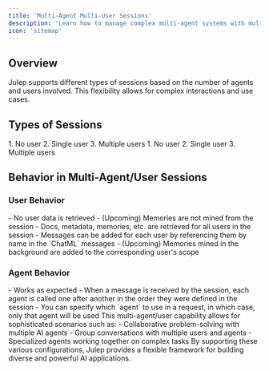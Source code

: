 ```yaml
---
title: 'Multi-Agent Multi-User Sessions'
description: 'Learn how to manage complex multi-agent systems with multiple users'
icon: 'sitemap'
---
```


## Overview

Julep supports different types of sessions based on the number of agents and users involved. This flexibility allows for complex interactions and use cases.

## Types of Sessions

<CardGroup cols={2}>
  <Card title="Single Agent" icon="user">
    1. No user
    2. Single user
    3. Multiple users
  </Card>
  <Card title="Multiple Agents" icon="users">
    1. No user
    2. Single user
    3. Multiple users
  </Card>
</CardGroup>

## Behavior in Multi-Agent/User Sessions

### User Behavior

<AccordionGroup>
  <Accordion title="No User">
    - No user data is retrieved
    - (Upcoming) Memories are not mined from the session
  </Accordion>

  <Accordion title="One or More Users">
    - Docs, metadata, memories, etc. are retrieved for all users in the session
    - Messages can be added for each user by referencing them by name in the `ChatML` messages
    - (Upcoming) Memories mined in the background are added to the corresponding user's scope
  </Accordion>
</AccordionGroup>

### Agent Behavior

<AccordionGroup>
  <Accordion title="One Agent">
    - Works as expected
  </Accordion>

  <Accordion title="Multiple Agents">
    - When a message is received by the session, each agent is called one after another in the order they were defined in the session
    - You can specify which `agent` to use in a request, in which case, only that agent will be used
  </Accordion>
</AccordionGroup>

<Note>
  This multi-agent/user capability allows for sophisticated scenarios such as:
  - Collaborative problem-solving with multiple AI agents
  - Group conversations with multiple users and agents
  - Specialized agents working together on complex tasks
</Note>

<Tip>
  By supporting these various configurations, Julep provides a flexible framework for building diverse and powerful AI applications.
</Tip>